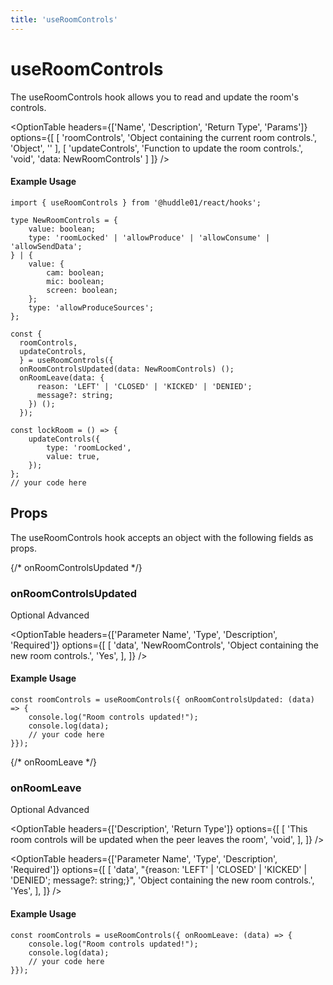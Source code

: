 ```yaml
---
title: 'useRoomControls'
---
```



# useRoomControls

The useRoomControls hook allows you to read and update the room's controls.

<OptionTable
  headers={['Name', 'Description', 'Return Type', 'Params']}
  options={[
      [
        'roomControls',
        'Object containing the current room controls.',
        'Object',
        ''
      ],
      [
        'updateControls',
        'Function to update the room controls.',
        'void',
        'data: NewRoomControls'
      ]
    ]}
/>

#### Example Usage

```tsx
import { useRoomControls } from '@huddle01/react/hooks'; 

type NewRoomControls = {
    value: boolean;
    type: 'roomLocked' | 'allowProduce' | 'allowConsume' | 'allowSendData';
} | {
    value: {
        cam: boolean;
        mic: boolean;
        screen: boolean;
    };
    type: 'allowProduceSources';
};

const {
  roomControls,
  updateControls,
  } = useRoomControls({
  onRoomControlsUpdated(data: NewRoomControls) ();
  onRoomLeave(data: {
      reason: 'LEFT' | 'CLOSED' | 'KICKED' | 'DENIED'; 
      message?: string;
    }) ();
  });

const lockRoom = () => {
    updateControls({
        type: 'roomLocked',
        value: true,
    });
};
// your code here
```

## Props
The useRoomControls hook accepts an object with the following fields as props.

{/* onRoomControlsUpdated */}
### <span className="font-mono font-semibold">onRoomControlsUpdated</span>
<div className='flex w-40 justify-between mt-4'>
  <Pill>Optional</Pill>
  <Pill>Advanced</Pill>
</div>
<OptionTable
  headers={['Description', 'Return Type']}
  options={[
    [
      'This function will be called when the room controls have been updated.',
      'void',
    ],
  ]}
/>

<OptionTable
  headers={['Parameter Name', 'Type', 'Description', 'Required']}
  options={[
    [
      'data',
      'NewRoomControls',
      'Object containing the new room controls.',
      'Yes',
    ],
  ]}
/>

#### Example Usage

```tsx
const roomControls = useRoomControls({ onRoomControlsUpdated: (data) => {
	console.log("Room controls updated!");
	console.log(data);
    // your code here
}});
```

{/* onRoomLeave */}
### <span className="font-mono font-semibold">onRoomLeave</span>
<div className='flex w-40 justify-between mt-4'>
  <Pill>Optional</Pill>
  <Pill>Advanced</Pill>
</div>

<OptionTable
  headers={['Description', 'Return Type']}
  options={[
    [
      'This room controls will be updated when the peer leaves the room',
      'void',
    ],
  ]}
/>

<OptionTable
  headers={['Parameter Name', 'Type', 'Description', 'Required']}
  options={[
    [
      'data',
      "{reason: 'LEFT' | 'CLOSED' | 'KICKED' | 'DENIED'; message?: string;}",
      'Object containing the new room controls.',
      'Yes',
    ],
  ]}
/>

#### Example Usage

```tsx
const roomControls = useRoomControls({ onRoomLeave: (data) => {
	console.log("Room controls updated!");
	console.log(data);
    // your code here
}});
```